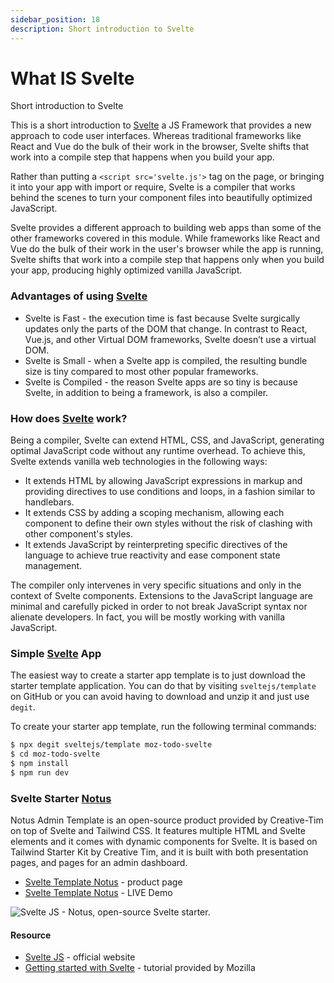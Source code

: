 ```yaml
---
sidebar_position: 18
description: Short introduction to Svelte
---
```


# What IS Svelte

<SubHeading> Short introduction to Svelte</SubHeading>

This is a short introduction to [Svelte](https://svelte.dev/) a JS Framework that provides a new approach to code user interfaces. Whereas traditional frameworks like React and Vue do the bulk of their work in the browser, Svelte shifts that work into a compile step that happens when you build your app.

Rather than putting a `<script src='svelte.js'>` tag on the page, or bringing it into your app with import or require, Svelte is a compiler that works behind the scenes to turn your component files into beautifully optimized JavaScript.

Svelte provides a different approach to building web apps than some of the other frameworks covered in this module. While frameworks like React and Vue do the bulk of their work in the user's browser while the app is running, Svelte shifts that work into a compile step that happens only when you build your app, producing highly optimized vanilla JavaScript.

### **Advantages of using** [**Svelte**](https://svelte.dev/)

- Svelte is Fast - the execution time is fast because Svelte surgically updates only the parts of the DOM that change. In contrast to React, Vue.js, and other Virtual DOM frameworks, Svelte doesn’t use a virtual DOM.
- Svelte is Small - when a Svelte app is compiled, the resulting bundle size is tiny compared to most other popular frameworks.
- Svelte is Compiled - the reason Svelte apps are so tiny is because Svelte, in addition to being a framework, is also a compiler.

### How does [Svelte](https://svelte.dev/) work?

Being a compiler, Svelte can extend HTML, CSS, and JavaScript, generating optimal JavaScript code without any runtime overhead. To achieve this, Svelte extends vanilla web technologies in the following ways:

- It extends HTML by allowing JavaScript expressions in markup and providing directives to use conditions and loops, in a fashion similar to handlebars.
- It extends CSS by adding a scoping mechanism, allowing each component to define their own styles without the risk of clashing with other component's styles.
- It extends JavaScript by reinterpreting specific directives of the language to achieve true reactivity and ease component state management.

The compiler only intervenes in very specific situations and only in the context of Svelte components. Extensions to the JavaScript language are minimal and carefully picked in order to not break JavaScript syntax nor alienate developers. In fact, you will be mostly working with vanilla JavaScript.

### Simple [Svelte](https://svelte.dev/) App

The easiest way to create a starter app template is to just download the starter template application. You can do that by visiting `sveltejs/template` on GitHub or you can avoid having to download and unzip it and just use `degit`.

To create your starter app template, run the following terminal commands:

```bash
$ npx degit sveltejs/template moz-todo-svelte
$ cd moz-todo-svelte
$ npm install
$ npm run dev
```

###

### Svelte Starter [Notus](https://www.creative-tim.com/product/notus-svelte?AFFILIATE=128200)

Notus Admin Template is an open-source product provided by Creative-Tim on top of Svelte and Tailwind CSS. It features multiple HTML and Svelte elements and it comes with dynamic components for Svelte. It is based on Tailwind Starter Kit by Creative Tim, and it is built with both presentation pages, and pages for an admin dashboard.

- [Svelte Template Notus](https://www.creative-tim.com/product/notus-svelte?AFFILIATE=128200) - product page
- [Svelte Template Notus](https://demos.creative-tim.com/notus-svelte/?AFFILIATE=128200) - LIVE Demo

![Svelte JS - Notus, open-source Svelte starter.](https://raw.githubusercontent.com/ui-themes/svelte-admin-template-notus/master/media/svelte-admin-template-notus-screen-product.jpg)

####

#### Resource

- [Svelte JS](https://svelte.dev/) - official website
- [Getting started with Svelte](https://developer.mozilla.org/en-US/docs/Learn/Tools_and_testing/Client-side_JavaScript_frameworks/Svelte_getting_started) - tutorial provided by Mozilla&#x20;
